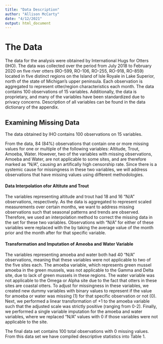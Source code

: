 ```yaml
---
title: "Data Description"
author: "Allison McCarty"
date: "4/12/2021"
output: html_document
---
```


# The Data

The data for the analysis were obtained by International Hugs for Otters (IHO).  The data was collected over the period from July 2018 to February 2020 on five  river  otters  (RO-599,  RO-106, RO-255, RO-918, RO-859) located in five distinct regions on the Island of Isle Royale in Lake Superior, north of the state of Michigan’s upper peninsula.  Each observation is aggregated to represent otter/region  characteristics  each  month.  The data contains 100 observations of 15 variables.  Additionally, the data is proprietary, and many of the variables have been standardized due to privacy concerns.  Description of all variables can be found in the data dictionary of the appendix.

## Examining Missing Data

The data obtained by IHO contains 100 observations on 15 variables. 

From the data, 84 (84%) observations that contain one or more missing values for one or multiple of the following variables:  Altitude, Trout, Amoeba, Water.  However, two of the variables with missing observations, Amoeba and Water, are not applicable to some sites, and are therefore marked as "N/A", causing an artifically high censorship rate.  Since there is a systemic cause for missingness in these two variables, we will address observations that have missing values using different methodologies.

#### Data Interpolation ofor Altitute and Trout

The variables representing altitude and trout had 18 and 16 "N/A" observations, respectively. As the data is aggregated to represent scaled measurements over certain months, we want to address missing observations such that seasonal patterns and trends are observed. Therefore, we used an interpolation method to correct the missing data in the set for these two variables. Observations with "N/A" for either of these variables were replaced with the by taking the average value of the month prior and the month after for that specific variable. 
  

#### Transformation and Imputation of Ameoba and Water Variable

The variables representing amoeba and water both had 40 "N/A" observations, meaning that these variables were not applicable to two of the five sites each.  The amoeba variable, which represents green mussel amoeba in the green mussels, was not applicable to the Gamma and Delta site, due to lack of green mussels in these regions.  The water variable was not applicable to the Omega or Alpha site due to the fact that otters in these sites are coastal otters. To adjust for missingness in these variables, we created new dummy variables with binary values to represent if the value for amoeba or water was missing (1) for that specific observation or not (0).  Next, we performed a linear transformation of +1 to the amoeba variable such that the adjusted scale was strictly positive (ranging from 0-2).  Finally, we performed a single variable imputation for the amoeba and water variables, where we replaced "N/A" values with 0 if those variables were not applicable to the site.

The final data set contains 100 total observations with 0 missing values. From  this  data  set  we have compiled descriptive statistics into Table 1.


